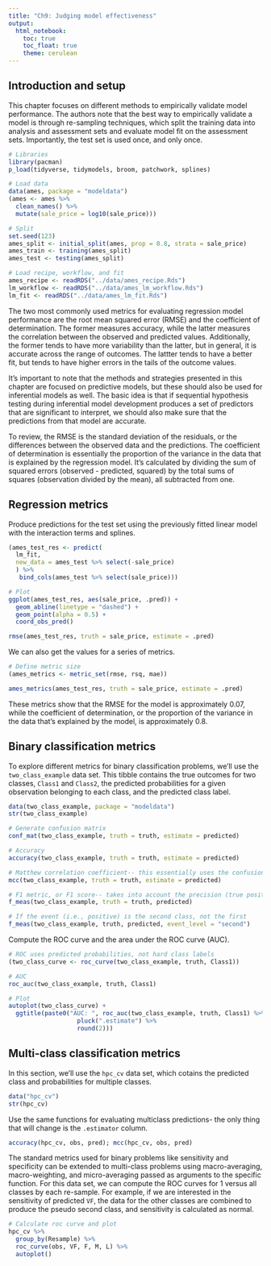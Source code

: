 ```yaml
---
title: "Ch9: Judging model effectiveness"
output:
  html_notebook:
    toc: true
    toc_float: true
    theme: cerulean
---
```


## Introduction and setup

This chapter focuses on different methods to empirically validate model performance.  The authors note that the best way to empirically validate a model is through re-sampling techniques, which split the training data into analysis and assessment sets and evaluate model fit on the assessment sets.  Importantly, the test set is used once, and only once.

```r
# Libraries
library(pacman)
p_load(tidyverse, tidymodels, broom, patchwork, splines)

# Load data
data(ames, package = "modeldata")
(ames <- ames %>% 
  clean_names() %>% 
  mutate(sale_price = log10(sale_price)))

# Split
set.seed(123)
ames_split <- initial_split(ames, prop = 0.8, strata = sale_price)
ames_train <- training(ames_split)
ames_test <- testing(ames_split)

# Load recipe, workflow, and fit
ames_recipe <- readRDS("../data/ames_recipe.Rds")
lm_workflow <- readRDS("../data/ames_lm_workflow.Rds")
lm_fit <- readRDS("../data/ames_lm_fit.Rds")
```

The two most commonly used metrics for evaluating regression model performance are the root mean squared error (RMSE) and the coefficient of determination.  The former measures accuracy, while the latter measures the correlation between the observed and predicted values.  Additionally, the former tends to have more variability than the latter, but in general, it is accurate across the range of outcomes.  The lattter tends to have a better fit, but tends to have higher errors in the tails of the outcome values.

It's important to note that the methods and strategies presented in this chapter are focused on predictive models, but these should also be used for inferential models as well.  The basic idea is that if sequential hypothesis testing during inferential model development produces a set of predictors that are significant to interpret, we should also make sure that the predictions from that model are accurate.  

To review, the RMSE is the standard deviation of the residuals, or the differences between the observed data and the predictions.  The coefficient of determination is essentially the proportion of the variance in the data that is explained by the regression model.  It's calculated by dividing the sum of squared errors (observed - predicted, squared) by the total sums of squares (observation divided by the mean), all subtracted from one.  

## Regression metrics

Produce predictions for the test set using the previously fitted linear model with the interaction terms and splines.

```r
(ames_test_res <- predict(
  lm_fit, 
  new_data = ames_test %>% select(-sale_price)
  ) %>% 
   bind_cols(ames_test %>% select(sale_price)))

# Plot
ggplot(ames_test_res, aes(sale_price, .pred)) + 
  geom_abline(linetype = "dashed") +
  geom_point(alpha = 0.5) + 
  coord_obs_pred()
```

```r
rmse(ames_test_res, truth = sale_price, estimate = .pred)
```
We can also get the values for a series of metrics.

```r
# Define metric size
(ames_metrics <- metric_set(rmse, rsq, mae))

ames_metrics(ames_test_res, truth = sale_price, estimate = .pred)
```

These metrics show that the RMSE for the model is approximately 0.07, while the coefficient of determination, or the proportion of the variance in the data that's explained by the model, is approximately 0.8.   

## Binary classification metrics

To explore different metrics for binary classification problems, we'll use the `two_class_example` data set.  This tibble contains the true outcomes for two classes, `Class1` and `Class2`, the predicted probabilities for a given observation belonging to each class, and the predicted class label.

```r
data(two_class_example, package = "modeldata")
str(two_class_example)

```

```r
# Generate confusion matrix
conf_mat(two_class_example, truth = truth, estimate = predicted)

# Accuracy
accuracy(two_class_example, truth = truth, estimate = predicted)

# Matthew correlation coefficient-- this essentially uses the confusion matrix to take into account all of the true negatives and positives, as well as false negatives and positives, as a summary statistic to measure overall performance of the prediction method
mcc(two_class_example, truth = truth, estimate = predicted)

# F1 metric, or F1 score-- takes into account the precision (true positives / true positives + false positives) and the recall (true positives / true positives + false negatives)
f_meas(two_class_example, truth = truth, predicted)

# If the event (i.e., positive) is the second class, not the first
f_meas(two_class_example, truth, predicted, event_level = "second")
```

Compute the ROC curve and the area under the ROC curve (AUC).

```r
# ROC uses predicted probabilities, not hard class labels
(two_class_curve <- roc_curve(two_class_example, truth, Class1))

# AUC
roc_auc(two_class_example, truth, Class1)

# Plot
autoplot(two_class_curve) + 
  ggtitle(paste0("AUC: ", roc_auc(two_class_example, truth, Class1) %>% 
                   pluck(".estimate") %>% 
                   round(2)))

```

## Multi-class classification metrics

In this section, we'll use the `hpc_cv` data set, which cotains the predicted class and probabilities for multiple classes.  

```r
data("hpc_cv")
str(hpc_cv)
```

Use the same functions for evaluating multiclass predictions- the only thing that will change is the `.estimator` column.

```r
accuracy(hpc_cv, obs, pred); mcc(hpc_cv, obs, pred)
```

The standard metrics used for binary problems like sensitivity and specificity can be extended to multi-class problems using macro-averaging, macro-weighting, and micro-averaging passed as arguments to the specific function.  For this data set, we can compute the ROC curves for 1 versus all classes by each re-sample.  For example, if we are interested in the sensitivity of predicted `VF`, the data for the other classes are combined to produce the pseudo second class, and sensitivity is calculated as normal.  
```r
# Calculate roc curve and plot
hpc_cv %>% 
  group_by(Resample) %>% 
  roc_curve(obs, VF, F, M, L) %>% 
  autoplot()

```

